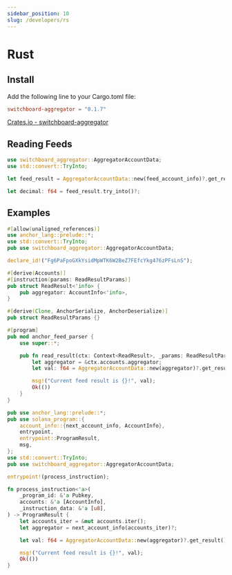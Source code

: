 ```yaml
---
sidebar_position: 10
slug: /developers/rs
---
```



# Rust

## Install

Add the following line to your Cargo.toml file:

```toml
switchboard-aggregator = "0.1.7"
```

[Crates.io - switchboard-aggregator](https://crates.io/crates/switchboard-aggregator)

## Reading Feeds

```rust
use switchboard_aggregator::AggregatorAccountData;
use std::convert::TryInto;

let feed_result = AggregatorAccountData::new(feed_account_info)?.get_result()?;

let decimal: f64 = feed_result.try_into()?;
```

## Examples

<Tabs>
<TabItem value="anchor" label="Anchor" default>

```rust
#[allow(unaligned_references)]
use anchor_lang::prelude::*;
use std::convert::TryInto;
pub use switchboard_aggregator::AggregatorAccountData;

declare_id!("Fg6PaFpoGXkYsidMpWTK6W2BeZ7FEfcYkg476zPFsLnS");

#[derive(Accounts)]
#[instruction(params: ReadResultParams)]
pub struct ReadResult<'info> {
    pub aggregator: AccountInfo<'info>,
}

#[derive(Clone, AnchorSerialize, AnchorDeserialize)]
pub struct ReadResultParams {}

#[program]
pub mod anchor_feed_parser {
    use super::*;

    pub fn read_result(ctx: Context<ReadResult>, _params: ReadResultParams) -> ProgramResult {
        let aggregator = &ctx.accounts.aggregator;
        let val: f64 = AggregatorAccountData::new(aggregator)?.get_result()?.try_into()?;

        msg!("Current feed result is {}!", val);
        Ok(())
    }
}
```

</TabItem>

<TabItem value="solana" label="Solana" default>

```rust
pub use anchor_lang::prelude::*;
pub use solana_program::{
    account_info::{next_account_info, AccountInfo},
    entrypoint,
    entrypoint::ProgramResult,
    msg,
};
use std::convert::TryInto;
pub use switchboard_aggregator::AggregatorAccountData;

entrypoint!(process_instruction);

fn process_instruction<'a>(
    _program_id: &'a Pubkey,
    accounts: &'a [AccountInfo],
    _instruction_data: &'a [u8],
) -> ProgramResult {
    let accounts_iter = &mut accounts.iter();
    let aggregator = next_account_info(accounts_iter)?;

    let val: f64 = AggregatorAccountData::new(aggregator)?.get_result()?.try_into()?;

    msg!("Current feed result is {}!", val);
    Ok(())
}
```

</TabItem>
</Tabs>
